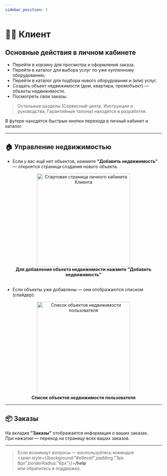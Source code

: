 ```yaml
---
sidebar_position: 3
---
```



# 🙍‍♂️ Клиент

## Основные действия в личном кабинете

- Перейти в <Link to="/catalog">корзину</Link> для просмотра и оформления заказа.
- Перейти в <Link to="/catalog">каталог</Link> для выбора услуг по уже купленному оборудованию.
- Перейти в <Link to="/catalog">каталог</Link> для подбора нового оборудования и (или) услуг.
- Создать объект недвижимости (дом, квартира, промобъект) — <Link to="/real-estate/create-real-estate">объекты недвижимости</Link>.
- Посмотреть свои <Link to="/orders">заказы</Link>.

> Остальные разделы (Сервисный центр, Инструкции и руководства, Гарантийные талоны) находятся в разработке.

В футере находятся быстрые кнопки перехода в личный кабинет и <Link to="/catalog">каталог</Link>.

---

## 🏠 Управление недвижимостью

- Если у вас ещё нет объектов, нажмите **"Добавить недвижимость"** — откроется страница <Link to="/real-estate/create-real-estate">создания нового объекта.</Link>

<div align="center">
  <img src="/img/account/client_start.png" alt="Стартовая страница личного кабинета Клиента" width="300" />
  <figcaption><b>Для добавления объекта недвижимости нажмите "Добавить недвижимость"</b></figcaption>
</div>

<br />

- Если объекты уже добавлены — они отображаются списком (слайдер):

<div align="center">
  <img src="/img/account/client_real_eastate_list.png" alt="Список объектов недвижимости пользователя" width="300" />
  <figcaption><b>Список объектов недвижимости пользователя</b></figcaption>
</div>

---

## 📦 Заказы

На вкладке **"Заказы"** отображается информация о ваших заказах.  
При нажатии — переход на страницу всех ваших <Link to="/orders">заказов</Link>.

---

> Если возникнут вопросы — воспользуйтесь командой  
> <span style={{background:"#e9ecef",padding:"3px 8px",borderRadius:"6px"}}><b>/help</b></span>  
> или обратитесь в поддержку.

